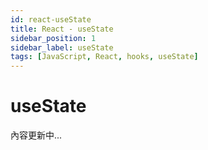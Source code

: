 ---
id: react-useState
title: React - useState
sidebar_position: 1
sidebar_label: useState
tags: [JavaScript, React, hooks, useState]
---

# useState

內容更新中...
